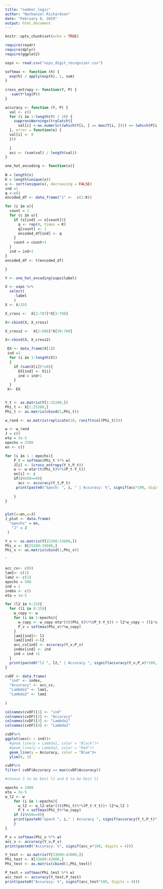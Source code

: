 ```yaml
---
title: "number_logic"
author: "Nathaniel Richardson"
date: "February 8, 2019"
output: html_document
---
```


```r
knitr::opts_chunk$set(echo = TRUE)
```

```r
require(readr)
require(dplyr)
require(ggplot2)
```

```r
usps <- read.csv("usps_digit_recognizer.csv")
```

```r

softmax <- function (h) {
  exp(h) / apply(exp(h), 1, sum)
}
   
cross_entropy <- function(Y, P) {
  -sum(Y*log(P))
}

accuracy <- function (Y, P) {
  val <- c()
  for (i in 1:length(Y) / 10) {
    suppressWarnings(tryCatch({
      val[i] <-as.numeric((which(Y[i, ] == max(Y[i, ]))) == (which(P[i, ] == max(P[i, ]))))
  }, error = function(e) {
  val[i] <- 0
  }))
  
  }
  acc <- (sum(val) / length(val))
}
```

```r
one_hot_encoding <- function(x){
  
N = length(x)
K = length(unique(x))
u <- sort(unique(x), decreasing = FALSE)
ind =1
q <-c()
encoded_df <- data_frame("1" <-  c(1:K))

for (i in x){
  count = 1
  for (c in u){
    if (x[ind] == u[count]){
      q <- rep(0, times = K)
      q[count] <- 1
      encoded_df[ind] <- q
    }
    count = count+1
  }
  ind = ind+1
} 
encoded_df <- t(encoded_df)

}
```


```r
Y <- one_hot_encoding(usps$label)
```

```r
X <- usps %>%
  select(
    -label
    )
X <- X/255
```


```r
X_cross <-  X[2:707]*X[3:708]
```

```r
X<-cbind(X, X_cross)
```

```r
X_cross2 <-  X[2:680]*X[30:708]
```

```r
X<-cbind(X, X_cross2)
```

```r
 EX <- data_frame(X[1])
 ind =1
  for (i in 1:length(X))
  {
    if (sum(X[i])!=0){
      EX[ind] <- X[i]
      ind = ind+1
    }
  }
 X<- EX
 
```

```r
Y_t <- as.matrix(Y[1:25200,])
Phi_t <- X[1:25200,]
Phi_t <- as.matrix(cbind(1,Phi_t))
```


```r
w_rand <- as.matrix(replicate(10, runif(ncol(Phi_t))))
```


```r
w <- w_rand
J = c()
eta = 3e-5
epochs = 2500
en <- c()

for (i in 1 : epochs){
    P_t = softmax(Phi_t %*% w)
    J[i] <- (cross_entropy(Y_t,P_t)) 
    w <- w-eta*(t(Phi_t)%*%(P_t-Y_t)) 
    en[i] <- i
    if(i%%50==0){
      acc <- accuracy(Y_t,P_t)
     print(paste0("Epoch: ", i, " | Accuracy: %", signif(acc*100, digits = 4)))
     
    }
}
    
```

```r
plot(x=en,y=J)
J_plot <- data.frame(
  "epochs" = en,
   "J" = J
 )
```

```r
Y_v <- as.matrix(Y[25200:33600,])
Phi_v <- X[25200:33600,]
Phi_v <- as.matrix(cbind(1,Phi_v))
```
`

```r
acc_cv<- c(0)
lam1<- c(1)
lam2 <- c(1)
epochs = 500
ind = 1
index <- c()
eta = 1e-5

for (l2 in 0:15){
  for (l1 in 0:15){
    w_copy <- w 
    for (i in 1:epochs){
      w_copy <- w_copy-eta*((t(Phi_t)%*%(P_t-Y_t)) + l2*w_copy + (l1*sign(w_copy)))
      P_v = softmax(Phi_v%*%w_copy)
    }
    lam1[ind]<- l1
    lam2[ind] <-l2
    acc_cv[ind] <- accuracy(Y_v,P_v)
    index[ind] <- ind
    ind = ind +1
  }
  print(paste0("l2 ", l2," | Accuracy ", signif(accuracy(Y_v,P_v)*100, digits = 4)))
}
```

```r
cvDF <- data.frame(
  "ind" <- index,
  "Accuracy" <- acc_cv,
  "Lambda1" <- lam1,
  "Lambda2" <- lam2
  
)

colnames(cvDF)[1] <- "ind"
colnames(cvDF)[2] <- "Accuracy"
colnames(cvDF)[3] <- "Lambda1"
colnames(cvDF)[4] <- "Lambda2"


```

```r
cvDF%>%
ggplot(aes(x = ind))+
  #geom_line(y = Lambda1, color = "Black")+
  #geom_line(y = Lambda2, color = "Red")+
  geom_line(y = Accuracy, color = "Blue")+
  ylim(0, 1)
```

```r
cvDF%>%
filter( cvDF$Accuracy == max(cvDF$Accuracy))
```

```r
#choose 3 to be best l2 and 0 to be best l1

epochs = 1000
eta = 3e-5
w_l2 <- w 
    for (i in 1:epochs){
      w_l2 <- w_l2-eta*((t(Phi_t)%*%(P_t-Y_t))+ l2*w_l2 )
      P_t = softmax(Phi_t%*%w_copy)
    if (i%%50==0){
    print(paste0("epoch ", i," | Accuracy ", signif(accuracy(Y_t,P_t)*100, digits = 4)))
    }
}

```


```r
P_v = softmax(Phi_v %*% w)
acc_v <- accuracy(Y_v,P_v)
print(paste0("Accuracy: %", signif(acc_v*100, digits = 4)))
```


```r
Y_test <- as.matrix(Y[33600:42000,])
Phi_test <- X[33600:42000,]
Phi_test <- as.matrix(cbind(1,Phi_test))
```

```r
P_test = softmax(Phi_test %*% w)
acc_test <- accuracy(Y_test,P_test)
print(paste0("Accuracy: %", signif(acc_test*100, digits = 4)))
```